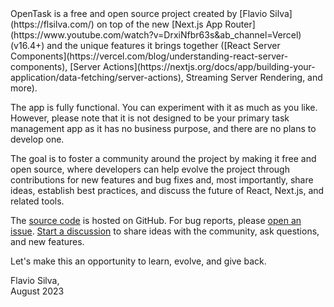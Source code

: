 <article className="prose lg:prose-xl">
OpenTask is a free and open source project created by [Flavio Silva](https://flsilva.com/) on top of the new [Next.js App Router](https://www.youtube.com/watch?v=DrxiNfbr63s&ab_channel=Vercel) (v16.4+) and the unique features it brings together ([React Server Components](https://vercel.com/blog/understanding-react-server-components), [Server Actions](https://nextjs.org/docs/app/building-your-application/data-fetching/server-actions), Streaming Server Rendering, and more).

The app is fully functional. You can experiment with it as much as you like. However, please note that
it is not designed to be your primary task management app as it has no business purpose, and there are
no plans to develop one.

The goal is to foster a community around the project by making it free and open source, where developers can help evolve the project through contributions for new features and bug fixes and, most importantly, share ideas, establish best practices, and discuss the future of React, Next.js, and related tools.

The [source code](https://github.com/opentask-app/pwa) is hosted on GitHub. For bug reports, please [open an issue](https://github.com/opentask-app/pwa/issues). [Start a discussion](https://github.com/opentask-app/pwa/discussions) to share ideas with the community, ask questions, and new features.

Let's make this an opportunity to learn, evolve, and give back.

Flavio Silva,<br />
August 2023

</article>
